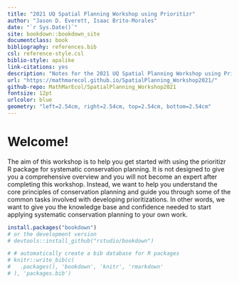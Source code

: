 ```yaml
--- 
title: "2021 UQ Spatial Planning Workshop using Prioritizr"
author: "Jason D. Everett, Isaac Brito-Morales"
date: "`r Sys.Date()`"
site: bookdown::bookdown_site
documentclass: book
bibliography: references.bib
csl: reference-style.csl
biblio-style: apalike
link-citations: yes
description: "Notes for the 2021 UQ Spatial Planning Workshop using Prioritizr."
url: "https://mathmarecol.github.io/SpatialPlanning_Workshop2021/"
github-repo: MathMarEcol/SpatialPlanning_Workshop2021
fontsize: 12pt
urlcolor: blue
geometry: "left=2.54cm, right=2.54cm, top=2.54cm, bottom=2.54cm"
---
```


# Welcome!

The aim of this workshop is to help you get started with using the prioritizr R package for systematic conservation planning. It is not designed to give you a comprehensive overview and you will not become an expert after completing this workshop. Instead, we want to help you understand the core principles of conservation planning and guide you through some of the common tasks involved with developing prioritizations. In other words, we want to give you the knowledge base and confidence needed to start applying systematic conservation planning to your own work.

```r
install.packages("bookdown")
# or the development version
# devtools::install_github("rstudio/bookdown")
```

```r
# # automatically create a bib database for R packages
# knitr::write_bib(c(
#   .packages(), 'bookdown', 'knitr', 'rmarkdown'
# ), 'packages.bib')
```
